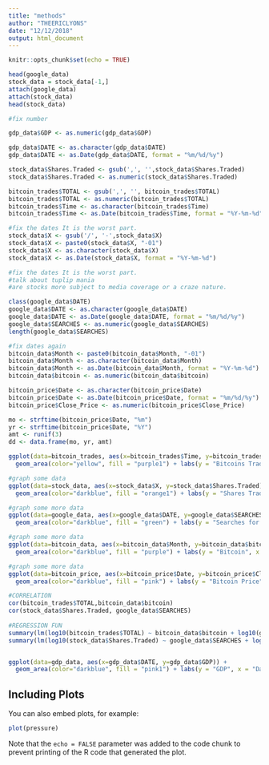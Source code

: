 ```yaml
---
title: "methods"
author: "THEERICLYONS"
date: "12/12/2018"
output: html_document
---
```


```r
knitr::opts_chunk$set(echo = TRUE)
```

```r
head(google_data)
stock_data = stock_data[-1,]
attach(google_data)
attach(stock_data)
head(stock_data)

#fix number

gdp_data$GDP <- as.numeric(gdp_data$GDP)

gdp_data$DATE <- as.character(gdp_data$DATE)
gdp_data$DATE <- as.Date(gdp_data$DATE, format = "%m/%d/%y")

stock_data$Shares.Traded <- gsub(',', '',stock_data$Shares.Traded)
stock_data$Shares.Traded <- as.numeric(stock_data$Shares.Traded)

bitcoin_trades$TOTAL <- gsub(',', '', bitcoin_trades$TOTAL)
bitcoin_trades$TOTAL <- as.numeric(bitcoin_trades$TOTAL)
bitcoin_trades$Time <- as.character(bitcoin_trades$Time)
bitcoin_trades$Time <- as.Date(bitcoin_trades$Time, format = "%Y-%m-%d")

#fix the dates It is the worst part. 
stock_data$X <- gsub('/', '-',stock_data$X)
stock_data$X <- paste0(stock_data$X, "-01")
stock_data$X <- as.character(stock_data$X)
stock_data$X <- as.Date(stock_data$X, format = "%Y-%m-%d")

#fix the dates It is the worst part.
#talk about tuplip mania
#are stocks more subject to media coverage or a craze nature.

class(google_data$DATE)
google_data$DATE <- as.character(google_data$DATE)
google_data$DATE <- as.Date(google_data$DATE, format = "%m/%d/%y")
google_data$SEARCHES <- as.numeric(google_data$SEARCHES)
length(google_data$SEARCHES)

#fix dates again
bitcoin_data$Month <- paste0(bitcoin_data$Month, "-01")
bitcoin_data$Month <- as.character(bitcoin_data$Month)
bitcoin_data$Month <- as.Date(bitcoin_data$Month, format = "%Y-%m-%d")
bitcoin_data$bitcoin <- as.numeric(bitcoin_data$bitcoin)

bitcoin_price$Date <- as.character(bitcoin_price$Date)
bitcoin_price$Date <- as.Date(bitcoin_price$Date, format = "%m/%d/%y")
bitcoin_price$Close_Price <- as.numeric(bitcoin_price$Close_Price)

mo <- strftime(bitcoin_price$Date, "%m")
yr <- strftime(bitcoin_price$Date, "%Y")
amt <- runif(3)
dd <- data.frame(mo, yr, amt)

```

```r
ggplot(data=bitcoin_trades, aes(x=bitcoin_trades$Time, y=bitcoin_trades$TOTAL)) +
  geom_area(color="yellow", fill = "purple1") + labs(y = "Bitcoins Traded", x = "Date")
```

```r
#graph some data 
ggplot(data=stock_data, aes(x=stock_data$X, y=stock_data$Shares.Traded)) +
  geom_area(color="darkblue", fill = "orange1") + labs(y = "Shares Traded", x = "Date")
```

```r
#graph some more data
ggplot(data=google_data, aes(x=google_data$DATE, y=google_data$SEARCHES)) +
  geom_area(color="darkblue", fill = "green") + labs(y = "Searches for Stocks", x = "Date")
```

```r
#graph some more data
ggplot(data=bitcoin_data, aes(x=bitcoin_data$Month, y=bitcoin_data$bitcoin)) +
  geom_area(color="darkblue", fill = "purple") + labs(y = "Bitcoin", x = "Date")
```


```r
#graph some more data
ggplot(data=bitcoin_price, aes(x=bitcoin_price$Date, y=bitcoin_price$Close_Price)) +
  geom_area(color="darkblue", fill = "pink") + labs(y = "Bitcoin Price", x = "Date")
```


```r
#CORRELATION 
cor(bitcoin_trades$TOTAL,bitcoin_data$bitcoin)
cor(stock_data$Shares.Traded, google_data$SEARCHES)
    
#REGRESSION FUN  
summary(lm(log10(bitcoin_trades$TOTAL) ~ bitcoin_data$bitcoin + log10(gdp_data$GDP)))
summary(lm(log10(stock_data$Shares.Traded) ~ google_data$SEARCHES + log10(gdp_data$GDP)))


ggplot(data=gdp_data, aes(x=gdp_data$DATE, y=gdp_data$GDP)) +
  geom_area(color="darkblue", fill = "pink1") + labs(y = "GDP", x = "Date")
```
## Including Plots

You can also embed plots, for example:

```r
plot(pressure)
```

Note that the `echo = FALSE` parameter was added to the code chunk to prevent printing of the R code that generated the plot.
